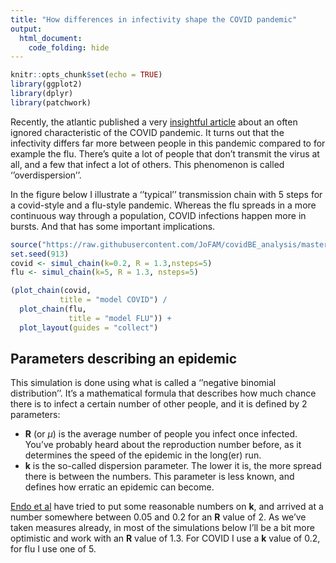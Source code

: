 ```yaml
---
title: "How differences in infectivity shape the COVID pandemic"
output: 
  html_document:
    code_folding: hide
---
```


```r
knitr::opts_chunk$set(echo = TRUE)
library(ggplot2)
library(dplyr)
library(patchwork)
```

Recently, the atlantic published a very [insightful article](https://www.theatlantic.com/health/archive/2020/09/k-overlooked-variable-driving-pandemic/616548/) about an often ignored characteristic of the COVID pandemic. It turns out that the infectivity differs far more between people in this pandemic compared to for example the flu. There's quite a lot of people that don't transmit the virus at all, and a few that infect a lot of others. This phenomenon is called ''overdispersion''. 

In the figure below I illustrate a ''typical'' transmission chain with 5 steps for a covid-style and a flu-style pandemic. Whereas the flu spreads in a more continuous way through a population, COVID infections happen more in bursts. And that has some important implications.

```r
source("https://raw.githubusercontent.com/JoFAM/covidBE_analysis/master/functions/simulate_overdispersion.R")
set.seed(913)
covid <- simul_chain(k=0.2, R = 1.3,nsteps=5)
flu <- simul_chain(k=5, R = 1.3, nsteps=5)

(plot_chain(covid,
           title = "model COVID") / 
  plot_chain(flu,
             title = "model FLU")) +
  plot_layout(guides = "collect")
```

## Parameters describing an epidemic

This simulation is done using what is called a ''negative binomial distribution''. It's a mathematical formula that describes how much chance there is to infect a certain number of other people, and it is defined by 2 parameters:

 - **R** (or $\mu$) is the average number of people you infect once infected. You've probably heard about the reproduction number before, as it determines the speed of the epidemic in the long(er) run.
 - **k** is the so-called dispersion parameter. The lower it is, the more spread there is between the numbers. This parameter is less known, and defines how erratic an epidemic can become.
 
[Endo et al](https://www.ncbi.nlm.nih.gov/pmc/articles/PMC7338915/) have tried to put some reasonable numbers on **k**, and arrived at a number somewhere between 0.05 and 0.2 for an **R** value of 2. As we've taken measures already, in most of the simulations below I'll be a bit more optimistic and work with an **R** value of 1.3. For COVID I use a **k** value of 0.2, for flu I use one of 5. 
 
```r

```
